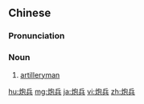 {{also|砲兵}}
==Chinese==
{{zh-forms|t2=砲兵}}

===Pronunciation===
{{zh-pron
|m=pàobīng
|mn=phàu-peng
|cat=n
}}

===Noun===
{{zh-noun}}

# [[artilleryman]]

[[hu:炮兵]]
[[mg:炮兵]]
[[ja:炮兵]]
[[vi:炮兵]]
[[zh:炮兵]]